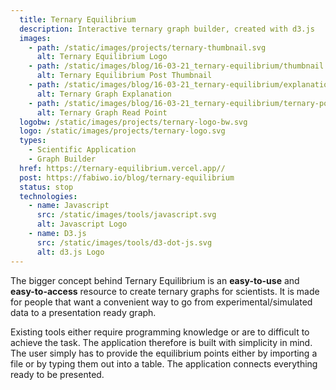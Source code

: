 ```yaml
---
  title: Ternary Equilibrium
  description: Interactive ternary graph builder, created with d3.js
  images: 
    - path: /static/images/projects/ternary-thumbnail.svg
      alt: Ternary Equilibrium Logo
    - path: /static/images/blog/16-03-21_ternary-equilibrium/thumbnail.png
      alt: Ternary Equilibrium Post Thumbnail
    - path: /static/images/blog/16-03-21_ternary-equilibrium/explanation-ternary-min.png
      alt: Ternary Graph Explanation
    - path: /static/images/blog/16-03-21_ternary-equilibrium/ternary-point-min.png
      alt: Ternary Graph Read Point
  logobw: /static/images/projects/ternary-logo-bw.svg
  logo: /static/images/projects/ternary-logo.svg
  types: 
    - Scientific Application
    - Graph Builder
  href: https://ternary-equilibrium.vercel.app//
  post: https://fabiwo.io/blog/ternary-equilibrium
  status: stop
  technologies: 
    - name: Javascript
      src: /static/images/tools/javascript.svg
      alt: Javascript Logo
    - name: D3.js
      src: /static/images/tools/d3-dot-js.svg
      alt: d3.js Logo
---
```


The bigger concept behind Ternary Equilibrium is an **easy-to-use** and **easy-to-access** resource to create ternary graphs for scientists. It is made for people that want a convenient way to go from experimental/simulated data to a presentation ready graph.

Existing tools either require programming knowledge or are to difficult to achieve the task. The application therefore is built with simplicity in mind. The user simply has to provide the equilibrium points either by importing a file or by typing them out into a table. The application connects everything ready to be presented.
